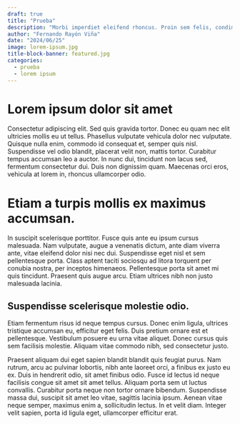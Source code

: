 ```yaml
---
draft: true
title: "Prueba"
description: "Morbi imperdiet eleifend rhoncus. Proin sem felis, condimentum et lorem id, viverra pretium augue. Praesent nec purus velit. Praesent dolor arcu, accumsan porttitor erat eu, imperdiet condimentum nulla. Sed lobortis neque eget lectus suscipit maximus. Pellentesque ut aliquam nisi. Nullam sagittis hendrerit leo, vel rutrum ex cursus in."
author: "Fernando Rayón Viña"
date: "2024/06/25"
image: lorem-ipsum.jpg
title-block-banner: featured.jpg
categories:
  - prueba
  - lorem ipsum
---
```


# Lorem ipsum dolor sit amet

Consectetur adipiscing elit. Sed quis gravida tortor. Donec eu quam nec elit ultricies mollis eu ut tellus. Phasellus vulputate vehicula dolor nec vulputate. Quisque nulla enim, commodo id consequat et, semper quis nisl. Suspendisse vel odio blandit, placerat velit non, mattis tortor. Curabitur tempus accumsan leo a auctor. In nunc dui, tincidunt non lacus sed, fermentum consectetur dui. Duis non dignissim quam. Maecenas orci eros, vehicula at lorem in, rhoncus ullamcorper odio.

# Etiam a turpis mollis ex maximus accumsan. 

In suscipit scelerisque porttitor. Fusce quis ante eu ipsum cursus malesuada. Nam vulputate, augue a venenatis dictum, ante diam viverra ante, vitae eleifend dolor nisi nec dui. Suspendisse eget nisl et sem pellentesque porta. Class aptent taciti sociosqu ad litora torquent per conubia nostra, per inceptos himenaeos. Pellentesque porta sit amet mi quis tincidunt. Praesent quis augue arcu. Etiam ultrices nibh non justo malesuada lacinia.

## Suspendisse scelerisque molestie odio. 

Etiam fermentum risus id neque tempus cursus. Donec enim ligula, ultrices tristique accumsan eu, efficitur eget felis. Duis pretium ornare est et pellentesque. Vestibulum posuere eu urna vitae aliquet. Donec cursus quis sem facilisis molestie. Aliquam vitae commodo nibh, sed consectetur justo.

Praesent aliquam dui eget sapien blandit blandit quis feugiat purus. Nam rutrum, arcu ac pulvinar lobortis, nibh ante laoreet orci, a finibus ex justo eu ex. Duis in hendrerit odio, sit amet finibus odio. Fusce id lectus id neque facilisis congue sit amet sit amet tellus. Aliquam porta sem ut luctus convallis. Curabitur porta neque non tortor ornare bibendum. Suspendisse massa dui, suscipit sit amet leo vitae, sagittis lacinia ipsum. Aenean vitae neque semper, maximus enim a, sollicitudin lectus. In et velit diam. Integer velit sapien, porta id ligula eget, ullamcorper efficitur erat.

